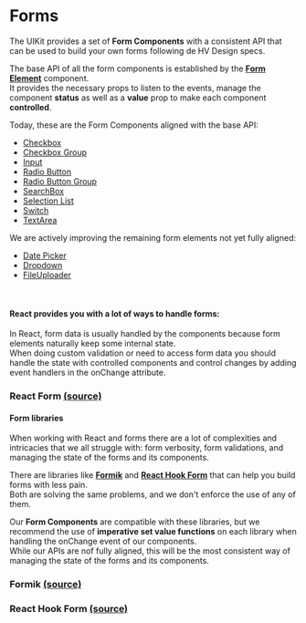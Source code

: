 
<Meta title="Forms/Main" />

# Forms

The UIKit provides a set of **Form Components** with a consistent API that can be used to build your own forms following de HV Design specs.

The base API of all the form components is established by the **[Form Element](https://github.com/lumada-design/hv-uikit-react/tree/master/packages/core/src/Forms/FormElement)** component.  
It provides the necessary props to listen to the events, manage the component **status** as well as a **value** prop to make each component **controlled**.

Today, these are the Form Components aligned with the base API:

- [Checkbox](?path=/docs/forms-checkbox--main)
- [Checkbox Group](?path=/docs/forms-checkbox-group--main)
- [Input](?path=/docs/forms-input--main)
- [Radio Button](?path=/docs/forms-radio-button--main)
- [Radio Button Group](?path=/docs/forms-radio-button-group--main)
- [SearchBox](?path=/docs/forms-search-box--main)
- [Selection List](?path=/docs/forms-selection-list--main)
- [Switch](?path=/docs/forms-switch--main)
- [TextArea](?path=/docs/forms-text-area--main)

We are actively improving the remaining form elements not yet fully aligned:

- [Date Picker](?path=/docs/forms-date-picker--main)
- [Dropdown](?path=/docs/forms-dropdown--main)
- [FileUploader](?path=/docs/forms-file-uploader--main)

<br />

#### React provides you with a lot of ways to handle forms:

In React, form data is usually handled by the components because form elements naturally keep some internal state.  
When doing custom validation or need to access form data you should handle the state with controlled components and control changes by adding event handlers in the onChange attribute.

### React Form [(source)](https://github.com/lumada-design/hv-uikit-react/tree/master/doc/Forms/ReactForm.js)

<Preview withSource="none">
  <Story name="React Form">
    <ReactForm />
  </Story>
</Preview>

#### Form libraries

When working with React and forms there are a lot of complexities and intricacies that we all struggle with: form verbosity, form validations, and managing the state of the forms and its components.

There are libraries like **[Formik](https://formik.org/)** and **[React Hook Form](https://react-hook-form.com/)** that can help you build forms with less pain.  
Both are solving the same problems, and we don't enforce the use of any of them.

Our **Form Components** are compatible with these libraries, but we recommend the use of **imperative set value functions** on each library when handling the onChange event of our components.  
While our APIs are nof fully aligned, this will be the most consistent way of managing the state of the forms and its components.

### Formik [(source)](https://github.com/lumada-design/hv-uikit-react/tree/master/doc/Forms/Formik.js)

<Preview withSource="none">
  <Story name="Formik">
    <Formik />
  </Story>
</Preview>

### React Hook Form [(source)](https://github.com/lumada-design/hv-uikit-react/tree/master/doc/Forms/ReactHookForm.js)

<Preview withSource="none">
  <Story name="React Hook Form">
    <ReactHookForm />
  </Story>
</Preview>
